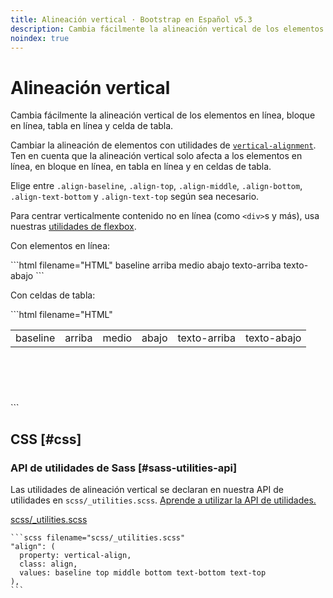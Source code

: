 ```yaml
---
title: Alineación vertical · Bootstrap en Español v5.3
description: Cambia fácilmente la alineación vertical de los elementos en línea, bloque en línea, tabla en línea y celda de tabla.
noindex: true
---
```


# Alineación vertical

Cambia fácilmente la alineación vertical de los elementos en línea, bloque en línea, tabla en línea y celda de tabla.

<MainBanner />

Cambiar la alineación de elementos con utilidades de [`vertical-alignment`](https://developer.mozilla.org/en-US/docs/Web/CSS/vertical-align). Ten en cuenta que la alineación vertical solo afecta a los elementos en línea, en bloque en línea, en tabla en línea y en celdas de tabla.

Elige entre `.align-baseline`, `.align-top`, `.align-middle`, `.align-bottom`, `.align-text-bottom` y `.align-text-top` según sea necesario.

Para centrar verticalmente contenido no en línea (como `<div>`s y más), usa nuestras [utilidades de flexbox](/bootstrap/5.3/utilities/flex/#align-items).

Con elementos en línea:

<DemoIframe path="/demos/bootstrap/5.3/utilities/vertical-align/index-1.html">
    ```html filename="HTML"
    <span class="align-baseline">baseline</span>
    <span class="align-top">arriba</span>
    <span class="align-middle">medio</span>
    <span class="align-bottom">abajo</span>
    <span class="align-text-top">texto-arriba</span>
    <span class="align-text-bottom">texto-abajo</span>
    ```
</DemoIframe>

Con celdas de tabla:

<DemoIframe path="/demos/bootstrap/5.3/utilities/vertical-align/index-2.html">
    ```html filename="HTML"
    <table style="height: 100px;">
        <tbody>
            <tr>
                <td class="align-baseline">baseline</td>
                <td class="align-top">arriba</td>
                <td class="align-middle">medio</td>
                <td class="align-bottom">abajo</td>
                <td class="align-text-top">texto-arriba</td>
                <td class="align-text-bottom">texto-abajo</td>
            </tr>
        </tbody>
    </table>
    ```
</DemoIframe>

CSS [#css]
-----------

<ContentSuggestion />

### API de utilidades de Sass [#sass-utilities-api]

Las utilidades de alineación vertical se declaran en nuestra API de utilidades en `scss/_utilities.scss`. [Aprende a utilizar la API de utilidades.](/bootstrap/5.3/utilities/api/#using-the-api)

[scss/_utilities.scss](https://github.com/twbs/bootstrap/blob/v5.3.2/scss/_utilities.scss)

    ```scss filename="scss/_utilities.scss"
    "align": (
      property: vertical-align,
      class: align,
      values: baseline top middle bottom text-bottom text-top
    ),
    ```